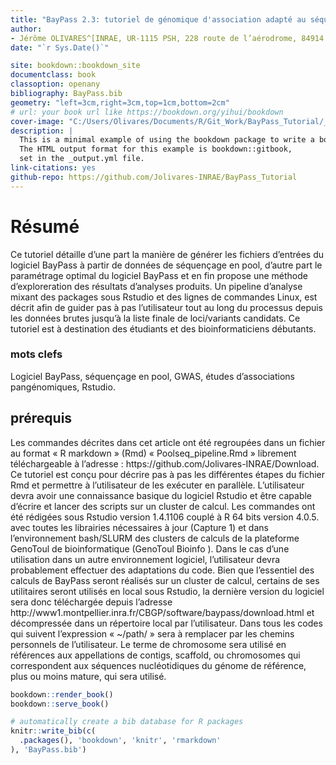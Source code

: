 ```yaml
--- 
title: "BayPass 2.3: tutoriel de génomique d'association adapté au séquençage en pool"
author:
- Jérôme OLIVARES^[INRAE, UR-1115 PSH, 228 route de l’aérodrome, 84914 Avignon, France]
date: "`r Sys.Date()`"

site: bookdown::bookdown_site
documentclass: book
classoption: openany
bibliography: BayPass.bib
geometry: "left=3cm,right=3cm,top=1cm,bottom=2cm"
# url: your book url like https://bookdown.org/yihui/bookdown
cover-image: "C:/Users/Olivares/Documents/R/Git_Work/BayPass_Tutorial/_book/images/icone3.png"
description: |
  This is a minimal example of using the bookdown package to write a book.
  The HTML output format for this example is bookdown::gitbook,
  set in the _output.yml file.
link-citations: yes
github-repo: https://github.com/Jolivares-INRAE/BayPass_Tutorial
---
```

# Résumé {-}

Ce tutoriel détaille d’une part la manière de générer les fichiers d’entrées du logiciel BayPass à partir de données de séquençage en pool, d’autre part le paramétrage optimal du logiciel BayPass et en fin propose une méthode d’exploreration des résultats d’analyses produits. Un pipeline d'analyse mixant des packages sous Rstudio et des lignes de commandes Linux, est décrit afin de guider pas à pas l’utilisateur tout au long du processus depuis les données brutes jusqu’à la liste finale de loci/variants candidats.
Ce tutoriel est à destination des étudiants et des bioinformaticiens débutants. 

### mots clefs {-}

Logiciel BayPass, séquençage en pool, GWAS, études d'associations pangénomiques, Rstudio.

## prérequis {-}

Les commandes décrites dans cet article ont été regroupées dans un fichier au format « R markdown » (Rmd) « Poolseq_pipeline.Rmd » librement téléchargeable à l’adresse : https://github.com/Jolivares-INRAE/Download. Ce tutoriel est conçu pour décrire pas à pas les différentes étapes du fichier Rmd et permettre à l’utilisateur de les exécuter en parallèle.
L’utilisateur devra avoir une connaissance basique du logiciel Rstudio et être capable d’écrire et lancer des scripts sur un cluster de calcul. 
Les commandes ont été rédigées sous Rstudio version 1.4.1106 couplé à R 64 bits version 4.0.5. avec toutes les librairies nécessaires à jour (Capture 1) et dans l’environnement bash/SLURM des clusters de calculs de la plateforme GenoToul de bioinformatique (GenoToul Bioinfo ). Dans le cas d’une utilisation dans un autre environnement logiciel, l’utilisateur devra probablement effectuer des adaptations du code.
Bien que l’essentiel des calculs de BayPass seront réalisés sur un cluster de calcul, certains de ses utilitaires seront utilisés en local sous Rstudio, la dernière version du logiciel sera donc téléchargée depuis l’adresse http://www1.montpellier.inra.fr/CBGP/software/baypass/download.html et décompressée dans un répertoire local par l’utilisateur. 
Dans tous les codes qui suivent l’expression « ~/path/ » sera à remplacer par les chemins personnels de l'utilisateur.
Le terme de chromosome sera utilisé en références aux appellations de contigs, scaffold, ou chromosomes qui correspondent aux séquences nucléotidiques du génome de référence, plus ou moins mature, qui sera utilisé.

```r
bookdown::render_book()
bookdown::serve_book()
```

```r

# automatically create a bib database for R packages
knitr::write_bib(c(
  .packages(), 'bookdown', 'knitr', 'rmarkdown'
), 'BayPass.bib')
```
